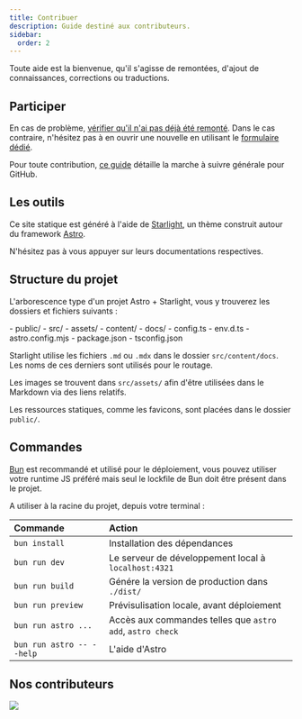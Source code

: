 ```yaml
---
title: Contribuer
description: Guide destiné aux contributeurs.
sidebar:
  order: 2
---
```



Toute aide est la bienvenue, qu'il s'agisse de remontées, d'ajout de connaissances, corrections ou traductions.

## Participer

En cas de problème, [vérifier qu'il n'ai pas déjà été remonté](https://github.com/Daweyy/docs.dofusretro.fr/issues). Dans le cas contraire, n'hésitez pas à en ouvrir une nouvelle en utilisant le [formulaire dédié](https://github.com/Daweyy/docs.dofusretro.fr/issues/new/choose).

Pour toute contribution, [ce guide](https://git-scm.com/book/fr/v2/GitHub-Contribution-à-un-projet) détaille la marche à suivre générale pour GitHub.

## Les outils

Ce site statique est généré à l'aide de [Starlight](https://starlight.astro.build), un thème construit autour du framework [Astro](https://astro.build).

N'hésitez pas à vous appuyer sur leurs documentations respectives.

## Structure du projet

L'arborescence type d'un projet Astro + Starlight, vous y trouverez les dossiers et fichiers suivants :

<FileTree>
- public/
- src/
	- assets/
	- content/
		- docs/
		- config.ts
	- env.d.ts
- astro.config.mjs
- package.json
- tsconfig.json
</FileTree>

Starlight utilise les fichiers `.md` ou `.mdx` dans le dossier `src/content/docs`. Les noms de ces derniers sont utilisés pour le routage.

Les images se trouvent dans `src/assets/` afin d'être utilisées dans le Markdown via des liens relatifs.

Les ressources statiques, comme les favicons, sont placées dans le dossier `public/`.

## Commandes

[Bun](https://bun.sh) est recommandé et utilisé pour le déploiement, vous pouvez utiliser votre runtime JS préféré mais seul le lockfile de Bun doit être présent dans le projet.

A utiliser à la racine du projet, depuis votre terminal :

| Commande                  | Action                                                    |
| :------------------------ | :-------------------------------------------------------- |
| `bun install`             | Installation des dépendances                              |
| `bun run dev`             | Le serveur de développement local à `localhost:4321`      |
| `bun run build`           | Génére la version de production dans `./dist/`            |
| `bun run preview`         | Prévisulisation locale, avant déploiement                 |
| `bun run astro ...`       | Accès aux commandes telles que `astro add`, `astro check` |
| `bun run astro -- --help` | L'aide d'Astro                                            |

## Nos contributeurs

<a href="https://github.com/daweyy/docs.dofusretro.fr/graphs/contributors">
  <img src="https://contrib.rocks/image?repo=daweyy/docs.dofusretro.fr" />
</a>
